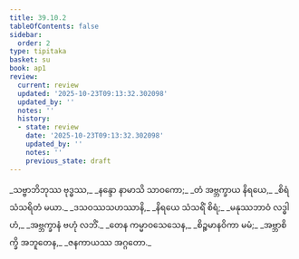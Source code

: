 ```yaml
---
title: 39.10.2
tableOfContents: false
sidebar:
  order: 2
type: tipitaka
basket: su
book: ap1
review:
  current: review
  updated: '2025-10-23T09:13:32.302098'
  updated_by: ''
  notes: ''
  history:
  - state: review
    date: '2025-10-23T09:13:32.302098'
    updated_by: ''
    notes: ''
    previous_state: draft
---
```



<ReviewStatus review={frontmatter.review} showDetails={true} />

<HypothesisAnnotation frontmatter={frontmatter} />

<DynamicBreadcrumb />

<Division number="70" book="ap1" e="ch" v="20" p="347">

<Paragraph number="4264" type="verses" book="ap1">
_သဗ္ဗာဘိဘုဿ ဗုဒ္ဓဿ,_  
_နန္ဒော နာမာသိ သာဝကော;_  
_တံ အဗ္ဘက္ခာယ နိရယေ,_  
_စိရံ သံသရိတံ မယာ._  

</Paragraph>

</Division>
<Division number="71" book="ap1" e="ch" v="20" p="347">

<Paragraph number="4265" type="verses" book="ap1">
_ဒသဝဿသဟဿာနိ,_  
_နိရယေ သံသရိံ စိရံ;_  
_မနုဿဘာဝံ လဒ္ဓါဟံ,_  
_အဗ္ဘက္ခာနံ ဗဟုံ လဘိံ._  

</Paragraph>

</Division>
<Division number="72" book="ap1" e="ch" v="20" p="347">

<Paragraph number="4266" type="verses" book="ap1">
_တေန ကမ္မာဝသေသေန,_  
_စိဉ္စမာနဝိကာ မမံ;_  
_အဗ္ဘာစိက္ခိ အဘူတေန,_  
_ဇနကာယဿ အဂ္ဂတော._
</Paragraph>
</Division>